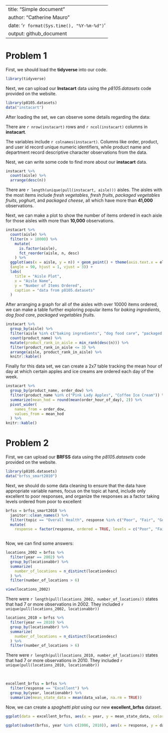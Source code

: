 
---
title: "Simple document"
author: "Catherine Mauro"
date: '`r format(Sys.time(), "%Y-%m-%d")`'
output: github_document
---

 
# Problem 1

First, we should load the **tidyverse** into our code.

```r

library(tidyverse)

```

Next, we can upload our **Instacart** data using the *p8105.datasets* code provided on the website.

```r

library(p8105.datasets)
data("instacart")

```


After loading the set, we can observe some details regarding the data:

There are `r nrow(instacart)` rows and `r ncol(instacart)` columns in **instacart**.

The variables include `r colnames(instacart)`. Columns like order, product, and user id record unique numeric identifiers, while product name and department record descriptive character observations from the
data.


Nest, we can write some code to find more about our **instacart** data.

```r

instacart %>%
  count(aisle) %>%
  arrange(desc(n))

```


There are `r length(unique(pull(instacart, aisle)))` aisles. The aisles with the 
most items include _fresh vegetables_, _fresh fruits_, _packaged vegetables fruits_, 
_yoghurt_, and _packaged cheese_, all which have more than **41,000** observations.


Next, we can make a plot to show the number of items ordered in each aisle for
those aisles with more than **10,000** observations.


```r

instacart %>%
  count(aisle) %>%
  filter(n > 10000) %>%
    mutate(
      is.factor(aisle),
      fct_reorder(aisle, n, desc)
    ) %>%
  ggplot(aes(x = aisle, y = n)) + geom_point() + theme(axis.text.x = element_text
  (angle = 90, hjust = 1, vjust = 3)) +
  labs(
    title = "Aisle Plot",
    x = "Aisle Name",
    y = "Number of Items Ordered",
    caption = "data from p8105.datasets"
  )
```


After arranging a graph for all of the aisles with over 10000 items ordered,
we can make a table further exploring popular items for _baking ingredients_,
 _dog food care_, _packaged vegetables fruits_.

```r

instacart %>%
  group_by(aisle) %>%
  filter(aisle %in% c("baking ingredients", "dog food care", "packaged vegetables fruits")) %>%
  count(product_name) %>%
  mutate(product_rank_in_aisle = min_rank(desc(n))) %>%
  filter(product_rank_in_aisle <= 3) %>%
  arrange(aisle, product_rank_in_aisle) %>%
  knitr::kable()
```

Finally for this data set, we can create a 2x7 table tracking the mean hour of day at which certain apples
and ice creams are ordered each day of the week.


```r

instacart %>%
  group_by(product_name, order_dow) %>%
  filter(product_name %in% c("Pink Lady Apples", "Coffee Ice Cream")) %>%
  summarize(mean_hod = round(mean(order_hour_of_day), 2)) %>%
  pivot_wider(
    names_from = order_dow,
    values_from = mean_hod
  ) %>%
knitr::kable()


```


# Problem 2

First, we can upload our **BRFSS** data using the *p8105.datasets* code provided on the website.

```r

library(p8105.datasets)
data("brfss_smart2010")

```


Next, we should do some data cleaning to ensure that the data have appropriate variable names,
focus on the topic at hand, include only excellent to poor responses, and organize the responses
as a factor taking levels ordered from poor to excellent

```r

brfss = brfss_smart2010 %>%
  janitor::clean_names() %>%
  filter(topic == "Overall Health", response %in% c("Poor", "Fair", "Good", "Very good", "Excellent")) %>%
  mutate(
    response = factor(response, ordered = TRUE, levels = c("Poor", "Fair", "Good", "Very good", "Excellent")))
  
```

Now, we can find some answers:

```r

locations_2002 = brfss %>%
  filter(year == 2002) %>%
  group_by(locationabbr) %>%
  summarize(
    number_of_locations = n_distinct(locationdesc)
  ) %>%
  filter(number_of_locations > 6)

view(locations_2002)

```

There were `r length(pull(locations_2002, number_of_locations))` states that had 7 or more observations in 2002. They included `r unique(pull(locations_2002, locationabbr))`

```r

locations_2010 = brfss %>%
  filter(year == 2010) %>%
  group_by(locationabbr) %>%
  summarize(
    number_of_locations = n_distinct(locationdesc)
  ) %>%
  filter(number_of_locations > 6)

```

There were `r length(pull(locations_2010, number_of_locations))` states that had 7 or more observations in 2010. They included `r unique(pull(locations_2010, locationabbr))`

\


```r

excellent_brfss = brfss %>%
  filter(response == "Excellent") %>%
  group_by(year, locationabbr) %>%
  summarize(mean_state_data = mean(data_value, na.rm = TRUE))


```

Now, we can create a _spaghetti plot_ using our new **excellent_brfss** dataset.

```r

ggplot(data = excellent_brfss, aes(x = year, y = mean_state_data, color = locationabbr, group = locationabbr)) + geom_line()


```


```r

ggplot(subset(brfss, year %in% c(2006, 2010)), aes(x = response, y = data_value, fill = response)) + geom_bar(stat = "identity", position = "dodge") + facet_grid(. ~ year)
  
```










